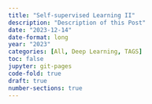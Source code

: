 ```yaml
---
title: "Self-supervised Learning II"
description: "Description of this Post"
date: "2023-12-14"
date-format: long
year: "2023"
categories: [All, Deep Learning, TAGS]
toc: false
jupyter: git-pages
code-fold: true
draft: true
number-sections: true
---
```











